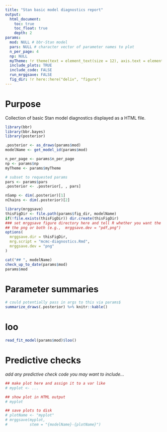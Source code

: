 ```yaml
---
title: "Stan basic model diagnostics report"
output: 
  html_document:
    toc: true
    toc_float: true
    depth: 2
params:
  mod: NULL # bbr-Stan model
  pars: NULL # character vector of parameter names to plot
  n_per_page: 4
  np: NULL
  myTheme: !r theme(text = element_text(size = 12), axis.text = element_text(size = 10))
  include_plots: TRUE
  include_code: FALSE
  run_mrggsave: FALSE
  fig_dir: !r here::here("deliv", "figure")
---
```


# Purpose

Collection of basic Stan model diagnostics displayed as a HTML file.


```r
library(bbr)
library(bbr.bayes)
library(posterior)

.posterior <- as_draws(params$mod)
modelName <- get_model_id(params$mod)

n_per_page <- params$n_per_page
np <- params$np
myTheme <- params$myTheme

# subset to requested params
pars <- params$pars
.posterior <- .posterior[, , pars]

nSamp <- dim(.posterior)[1]
nChains <- dim(.posterior)[2]

```



```r
library(mrggsave)
thisFigDir <- file.path(params$fig_dir, modelName)
if(!file.exists(thisFigDir)) dir.create(thisFigDir)
### set mrggsave figure directory here and tell R whether you want the pdf,
## the png or both (e.g.,  mrggsave.dev = "pdf,png")
options(
  mrggsave.dir = thisFigDir, 
  mrg.script = "mcmc-diagnostics.Rmd",
  mrggsave.dev = "png"
)
```

```r
cat("## ", modelName)
check_up_to_date(params$mod)
params$mod
```

# Parameter summaries

```r
# could potentially pass in args to this via params$
summarize_draws(.posterior) %>% knitr::kable()
```

# loo

```r
read_fit_model(params$mod)$loo()
```


# Predictive checks

_add any predictive check code you may want to include..._

```r
## make plot here and assign it to a var like
# myplot <- ...
```
```r
## show plot in HTML output
# myplot
```

```r
## save plots to disk
# plotName <- "myplot"
# mrggsave(myplot, 
#          stem = "{modelName}-{plotName}")
```
